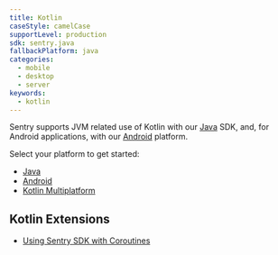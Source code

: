 ```yaml
---
title: Kotlin
caseStyle: camelCase
supportLevel: production
sdk: sentry.java
fallbackPlatform: java
categories:
  - mobile
  - desktop
  - server
keywords:
  - kotlin
---
```


Sentry supports JVM related use of Kotlin with our [Java](/platforms/java) SDK, and, for Android applications, with our [Android](/platforms/android) platform.

Select your platform to get started:

- [Java](/platforms/java)
- [Android](/platforms/android)
- [Kotlin Multiplatform](/platforms/kotlin-multiplatform)

## Kotlin Extensions

- [Using Sentry SDK with Coroutines](/platforms/java/enriching-events/scopes/#kotlin-coroutines)
